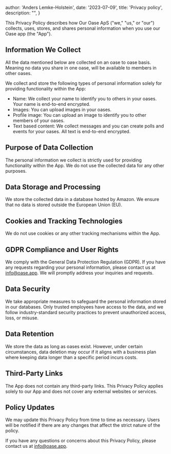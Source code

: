 
  author: 'Anders Lemke-Holstein',
  date: '2023-07-09',
  title: 'Privacy policy',
  description:
    "",
}


This Privacy Policy describes how Our Oase ApS ("we," "us," or "our") collects, uses, stores, and shares personal information when you use our Oase app (the "App").

## Information We Collect

All the data mentioned below are collected on an oase to oase basis. Meaning no data you share in one oase, will be available to members in other oases.

We collect and store the following types of personal information solely for providing functionality within the App:
- Name: We collect your name to identify you to others in your oases. Your name is end-to-end encrypted.
- Images: You can upload images in your oases.
- Profile image: You can upload an image to identify you to other members of your oases.
- Text based content: We collect messages and you can create polls and events for your oases. All text is end-to-end encrypted.

## Purpose of Data Collection
The personal information we collect is strictly used for providing functionality within the App. We do not use the collected data for any other purposes.

## Data Storage and Processing
We store the collected data in a database hosted by Amazon. We ensure that no data is stored outside the European Union (EU).

## Cookies and Tracking Technologies
We do not use cookies or any other tracking mechanisms within the App.

## GDPR Compliance and User Rights
We comply with the General Data Protection Regulation (GDPR). If you have any requests regarding your personal information, please contact us at info@oase.app. We will promptly address your inquiries and requests.

## Data Security
We take appropriate measures to safeguard the personal information stored in our databases. Only trusted employees have access to the data, and we follow industry-standard security practices to prevent unauthorized access, loss, or misuse.

## Data Retention
We store the data as long as oases exist. However, under certain circumstances, data deletion may occur if it aligns with a business plan where keeping data longer than a specific period incurs costs.

## Third-Party Links
The App does not contain any third-party links. This Privacy Policy applies solely to our App and does not cover any external websites or services.

## Policy Updates
We may update this Privacy Policy from time to time as necessary. Users will be notified if there are any changes that affect the strict nature of the policy.

If you have any questions or concerns about this Privacy Policy, please contact us at info@oase.app.


